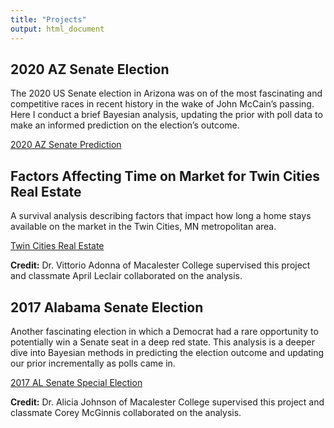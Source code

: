 ```yaml
---
title: "Projects"
output: html_document
---
```


## 2020 AZ Senate Election

The 2020 US Senate election in Arizona was on of the most fascinating and competitive races in recent history in the wake of John McCain's passing. Here I conduct a brief Bayesian analysis, updating the prior with poll data to make an informed prediction on the election's outcome.

[2020 AZ Senate Prediction](AZ-Senate-Election-Analysis.html){target="_blank"}

## Factors Affecting Time on Market for Twin Cities Real Estate

A survival analysis describing factors that impact how long a home stays available on the market in the Twin Cities, MN metropolitan area.

[Twin Cities Real Estate](Final_Draft_1.pdf){target="_blank"}

**Credit:** Dr. Vittorio Adonna of Macalester College supervised this project and classmate April Leclair collaborated on the analysis.

## 2017 Alabama Senate Election

Another fascinating election in which a Democrat had a rare opportunity to potentially win a Senate seat in a deep red state. This analysis is a deeper dive into Bayesian methods in predicting the election outcome and updating our prior incrementally as polls came in. 

[2017 AL Senate Special Election](FinalReport.html){target="_blank"}

**Credit:** Dr. Alicia Johnson of Macalester College supervised this project and classmate Corey McGinnis collaborated on the analysis. 





